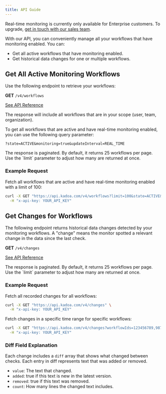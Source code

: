 ```yaml
---
title: API Guide
---
```


<Note>Real-time monitoring is currently only available for Enterprise customers. To upgrade, [get
    in touch with our sales team](https://www.kadoa.com/contact?type=sales).</Note>

With our API, you can conveniently manage all your workflows that have monitoring enabled. You can:

- Get all active workflows that have monitoring enabled.
- Get historical data changes for one or multiple workflows.

## Get All Active Monitoring Workflows

Use the following endpoint to retrieve your workflows:

**GET** `/v4/workflows`

[See API Reference](/api-reference/workflows/get-all-workflows)

The response will include all workflows that are in your scope (user, team, organization).

To get all workflows that are active and have real-time monitoring enabled, you can use the following query parameter:

```
?state=ACTIVE&monitoring=true&updateInterval=REAL_TIME
```

<Note>
    The response is paginated. By default, it returns 25 workflows per page. Use the `limit` parameter to adjust how many are returned at once.
</Note>

### Example Request

Fetch all workflows that are active and have real-time monitoring enabled with a limit of 100:

```bash
curl -X GET "https://api.kadoa.com/v4/workflows?limit=100&state=ACTIVE&monitoring=true&updateInterval=REAL_TIME" \
  -H "x-api-key: YOUR_API_KEY"
```

## Get Changes for Workflows

The following endpoint returns historical data changes detected by your monitoring workflows. A "change" means the monitor spotted a relevant change in the data since the last check.

**GET** `/v4/changes`

[See API Reference](/api-reference/monitoring/get-all-changes)

<Note>
    The response is paginated. By default, it returns 25 workflows per page. Use the `limit` parameter to adjust how many are returned at once.
</Note>

### Example Request

Fetch all recorded changes for all workflows:

```bash
curl -X GET "https://api.kadoa.com/v4/changes" \
  -H "x-api-key: YOUR_API_KEY"
```

Fetch changes in a specific time range for specific workflows:

```bash
curl -X GET "https://api.kadoa.com/v4/changes?workflowIds=123456789,987654321&startDate=2024-11-01T00:00:00Z&endDate=2024-11-30T23:59:59Z" \
  -H "x-api-key: YOUR_API_KEY"
```

### Diff Field Explanation
Each change includes a `diff` array that shows what changed between checks. Each entry in diff represents text that was added or removed.

- `value`: The text that changed.
- `added`: true if this text is new in the latest version.
- `removed`: true if this text was removed.
- `count`: How many lines the changed text includes.

